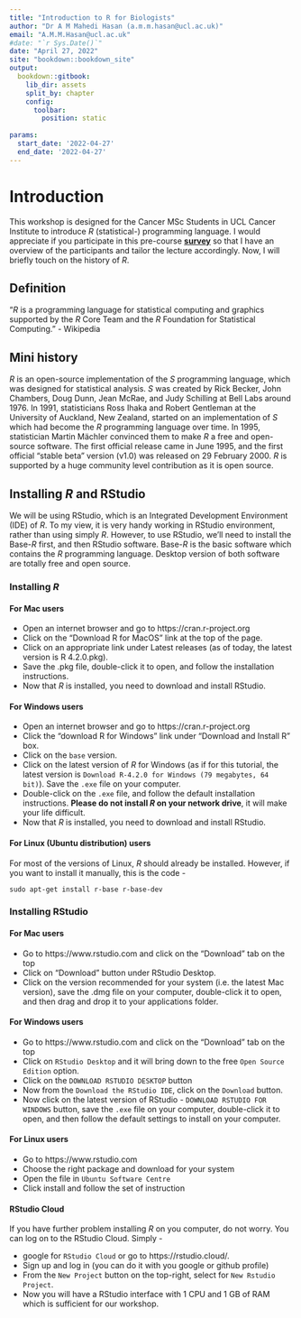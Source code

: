 ```yaml
--- 
title: "Introduction to R for Biologists"
author: "Dr A M Mahedi Hasan (a.m.m.hasan@ucl.ac.uk)"
email: "A.M.M.Hasan@ucl.ac.uk"
#date: "`r Sys.Date()`"
date: "April 27, 2022"
site: "bookdown::bookdown_site"
output:
  bookdown::gitbook:
    lib_dir: assets
    split_by: chapter
    config:
      toolbar:
        position: static
  
params:
  start_date: '2022-04-27'
  end_date: '2022-04-27'
---
```


# Introduction

This workshop is designed for the Cancer MSc Students in UCL Cancer Institute to introduce *R* (statistical-) programming language. I would appreciate if you participate in this pre-course [**survey**]() so that I have an overview of the participants and tailor the lecture accordingly. Now, I will briefly touch on the history of *R*.

## Definition

"*R* is a programming language for statistical computing and graphics supported by the *R* Core Team and the *R* Foundation for Statistical Computing." - Wikipedia

## Mini history

*R* is an open-source implementation of the *S* programming language, which was designed for statistical analysis. *S* was created by Rick Becker, John Chambers, Doug Dunn, Jean McRae, and Judy Schilling at Bell Labs around 1976. 
In 1991, statisticians Ross Ihaka and Robert Gentleman at the University of Auckland, New Zealand, started on an implementation of *S* which had become the *R* programming language over time. In 1995, statistician Martin Mächler convinced them to make *R* a free and open-source software. The first official release came in June 1995, and  the first official "stable beta" version (v1.0) was released on 29 February 2000. *R* is supported by a huge community level contribution as it is open source. 

## Installing *R* and RStudio

We will be using RStudio, which is an Integrated Development Environment (IDE) of *R*. To my view, it is very handy working in RStudio environment, rather than using simply *R*. However, to use RStudio, we’ll need to install the Base-*R* first, and then RStudio software. Base-*R* is the basic software which contains the *R* programming language. Desktop version of both software are totally free and open source.

### Installing *R*
#### For Mac users
- Open an internet browser and go to https://cran.r-project.org
- Click on the "Download R for MacOS" link at the top of the page.
- Click on an appropriate link under Latest releases (as of today, the latest version is R 4.2.0.pkg).
- Save the .pkg file, double-click it to open, and follow the installation instructions.
- Now that *R* is installed, you need to download and install RStudio.

#### For Windows users
- Open an internet browser and go to https://cran.r-project.org
- Click the "download R for Windows" link under "Download and Install R" box.
- Click on the `base` version.
- Click on the latest version of *R* for Windows (as if for this tutorial, the latest version is `Download R-4.2.0 for Windows (79 megabytes, 64 bit)`). Save the `.exe` file on your computer.
- Double-click on the `.exe` file, and follow the default installation instructions. **Please do not install *R* on your network drive**, it will make your life difficult.
- Now that *R* is installed, you need to download and install RStudio.


#### For Linux (Ubuntu distribution) users

For most of the versions of Linux, *R* should already be installed. However, if you want to install it manually, this is the code -
```
sudo apt-get install r-base r-base-dev
```

### Installing RStudio
#### For Mac users
- Go to https://www.rstudio.com and click on the "Download" tab on the top
- Click on "Download" button under RStudio Desktop.
- Click on the version recommended for your system (i.e. the latest Mac version), save the .dmg file on your computer, double-click it to open, and then drag and drop it to your applications folder.

#### For Windows users
- Go to https://www.rstudio.com and click on the "Download" tab on the top
- Click on `RStudio Desktop` and it will bring down to the free `Open Source Edition` option.
- Click on the `DOWNLOAD RSTUDIO DESKTOP` button
- Now from the `Download the RStudio IDE`, click on the `Download` button.
- Now click on the latest version of RStudio - `DOWNLOAD RSTUDIO FOR WINDOWS` button, save the `.exe` file on your computer, double-click it to open, and then follow the default settings to install on your computer.

#### For Linux users
- Go to https://www.rstudio.com
- Choose the right package and download for your system
- Open the file in `Ubuntu Software Centre`
- Click install and follow the set of instruction

#### RStudio Cloud
If you have further problem installing *R* on you computer, do not worry. You can log on to the RStudio Cloud. Simply -

- google for `RStudio Cloud` or go to https://rstudio.cloud/. 
- Sign up and log in (you can do it with you google or github profile)
- From the `New Project` button on the top-right, select for `New Rstudio Project`.
- Now you will have a RStudio interface with 1 CPU and 1 GB of RAM which is sufficient for our workshop.


